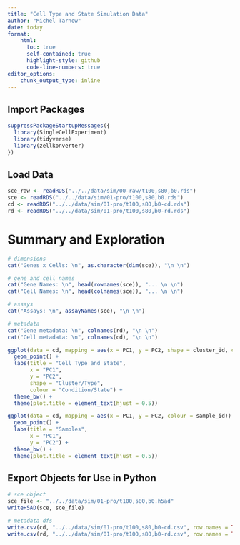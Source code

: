 ```yaml
---
title: "Cell Type and State Simulation Data"
author: "Michel Tarnow"
date: today
format: 
    html:
      toc: true
      self-contained: true
      highlight-style: github
      code-line-numbers: true
editor_options: 
    chunk_output_type: inline
---
```


## Import Packages

```r
suppressPackageStartupMessages({
  library(SingleCellExperiment)
  library(tidyverse)
  library(zellkonverter)
})
```

## Load Data

```r
sce_raw <- readRDS("../../data/sim/00-raw/t100,s80,b0.rds")
sce <- readRDS("../../data/sim/01-pro/t100,s80,b0.rds")
cd <- readRDS("../../data/sim/01-pro/t100,s80,b0-cd.rds")
rd <- readRDS("../../data/sim/01-pro/t100,s80,b0-rd.rds")
```

# Summary and Exploration

```r
# dimensions
cat("Genes x Cells: \n", as.character(dim(sce)), "\n \n")

# gene and cell names
cat("Gene Names: \n", head(rownames(sce)), "... \n \n")
cat("Cell Names: \n", head(colnames(sce)), "... \n \n")

# assays
cat("Assays: \n", assayNames(sce), "\n \n")

# metadata
cat("Gene metadata: \n", colnames(rd), "\n \n")
cat("Cell metadata: \n", colnames(cd), "\n \n")
```

```r
ggplot(data = cd, mapping = aes(x = PC1, y = PC2, shape = cluster_id, colour = group_id)) +
  geom_point() +
  labs(title = "Cell Type and State",
       x = "PC1",
       y = "PC2",
       shape = "Cluster/Type",
       colour = "Condition/State") +
  theme_bw() +
  theme(plot.title = element_text(hjust = 0.5))
```

```r
ggplot(data = cd, mapping = aes(x = PC1, y = PC2, colour = sample_id)) +
  geom_point() +
  labs(title = "Samples",
       x = "PC1",
       y = "PC2") +
  theme_bw() +
  theme(plot.title = element_text(hjust = 0.5))
```

## Export Objects for Use in Python

```r
# sce object
sce_file <- "../../data/sim/01-pro/t100,s80,b0.h5ad"
writeH5AD(sce, sce_file)

# metadata dfs
write.csv(cd, "../../data/sim/01-pro/t100,s80,b0-cd.csv", row.names = TRUE)
write.csv(rd, "../../data/sim/01-pro/t100,s80,b0-rd.csv", row.names = TRUE)
```













